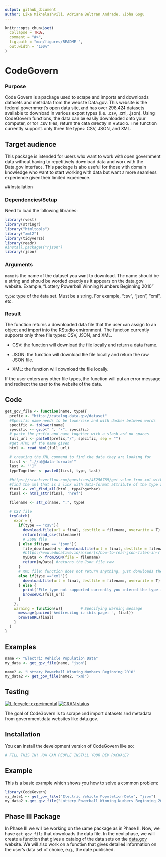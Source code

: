 ```yaml
---
output: github_document
author: Lika Mikhelashvili, Adriana Beltran Andrade, Vibha Gogu
---
```


<!-- README.md is generated from README.Rmd. Please edit that file -->

```r
knitr::opts_chunk$set(
  collapse = TRUE,
  comment = "#>",
  fig.path = "man/figures/README-",
  out.width = "100%"
)
```

# CodeGovern

### Purpose
Code Govern is a package used to scrape and imports and downloads datasets and metadata from the website Data.gov. This website is the federal government's open data site, and has over 298,424 datasets available to download in various export types (i.e. .csv, .xml, .json). Using CodeGovern functions, the data can be easily downloaded onto your computer, or for .csv files, return the data directly in RStudio. The function currently supports only three file types: CSV, JSON, and XML.

## Target audience
This package is intended for users who want to work with open government data without having to repetitively download data and work with the Data.gov interface. This package is  also useful for 
those with domain knowledge who want to start working with data but want a more seamless experience 
given their limited experience.


##Installation 

### Dependencies/Setup
Need to load the following libraries:

```r
library(rvest)
library(stringr)
library("htmltools")
library("xml2")
library(tidyverse)
library(readr)
#install.packages("rjson")
library(rjson)
```

### Arguments

`name` is the name of the dataset you want to download. The name should be a string and should be worded exactly as it appears on the data.gov website. Example, "Lottery Powerball Winning Numbers Beginning 2010"

`type`: type of the data set. Must be a string. For example, "csv", "json", "xml", etc. 


### Result
The function returns a downloaded data file that the user can assign to an object and import into the RStudio environment. The function currently supports only three file types: CSV, JSON, and XML.

- CSV: the function will download the file locally and return a data frame.

- JSON: the function will download the file locally and return the raw JSON file.

- XML: the function will download the file locally.

If the user enters any other file types, the function will put an error message and redirect the user to the website of the data.


## Code

```r
get_gov_file <- function(name, type){
  prefix <- "https://catalog.data.gov/dataset"
  #Specific name needs to be lowercase and with dashes between words
  specific <- tolower(name)
  specific <- gsub(" ", "-", specific)
  # paste the prefix and name together with a slash and no spaces
  full_url <- paste0(prefix,"/", specific, sep = "")
  #get HTML of the name given
  html <- read_html(full_url)

  # creating the XML command to find the data they are looking for
  first <- ".//a[@data-format='"
  last <- "']"
  typeTogether <- paste0(first, type, last)

  #https://stackoverflow.com/questions/45256789/get-value-from-xml-with-r-by-attribute
  #find the xml that is a link with data-format attribute of the type asked
  final <- xml_find_all(html, typeTogether)
  final <- html_attr(final, 'href')

  filename <- str_c(name, ".", type)

  # CSV file
  tryCatch(
    expr = {
      if(type == "csv"){
        download.file(url = final, destfile = filename, overwrite = T)
        return(read_csv(filename))
        # JSON file
      } else if(type == "json"){
        file_downloaded <- download.file(url = final, destfile = filename, overwrite = T)
        #https://www.educative.io/answer\s/how-to-read-json-files-in-r
        myData <- fromJSON(file = filename)
        return(myData) #returns the Json file raw
      }
      # XML file: function does not return anything, just donwloads the function locally
      else if(type =="xml"){
        download.file(url = final, destfile = filename, overwrite = T)
      } else {
        print("File type not supported currently you entered the type incorrectly. Redirecting to the website...")
        browseURL(full_url)
      }
    },
    warning = function(w){        # Specifying warning message
      message(paste0("Redirecting to this page: ", final))
      browseURL(final)
    }
  )
}
```


## Examples

```r
name <- "Electric Vehicle Population Data"
my_data <- get_gov_file(name, "json")

name2 <- "Lottery Powerball Winning Numbers Beginning 2010"
my_data2 <- get_gov_file(name2, "xml")
```

## Testing

<!-- badges: start -->
[![Lifecycle: experimental](https://img.shields.io/badge/lifecycle-experimental-orange.svg)](https://lifecycle.r-lib.org/articles/stages.html#experimental)
[![CRAN status](https://www.r-pkg.org/badges/version/CodeGovern)](https://CRAN.R-project.org/package=CodeGovern)
<!-- badges: end -->

The goal of CodeGovern is to scrape and import datasets and metadata from government data websites like data.gov. 

## Installation

You can install the development version of CodeGovern like so:

``` r
# FILL THIS IN! HOW CAN PEOPLE INSTALL YOUR DEV PACKAGE?
```

## Example

This is a basic example which shows you how to solve a common problem:

```r
library(CodeGovern)
my_data1 <- get_gov_file("Electric Vehicle Population Data", "json")
my_data2 <-get_gov_file("Lottery Powerball Winning Numbers Beginning 2010", "csv")
```

## Phase III Package

In Phase III we will be working on the same package as in Phase II. Now, we have `get_gov_file` that downloads the data file. In the next phase, we will create a function that gives a catalog of the data sets on the [data.gov](http://www.data.gov) website. We will also work on a function that gives detailed information on the user's data set of choice, e.g., the date published. 
